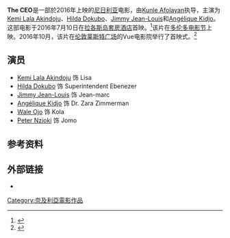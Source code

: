 {{Rough_translation|time=2020-12-27T08:29:37+00:00}}
{{Infobox film
| name                = The CEO
| image               = The_CEO电影海报.jpg
| alt                 = 
| caption             = 电影海报
| director            = [[Kunle_Afolayan|Kunle Afolayan]]
| producer            = 
| screenplay          = [[Tunde_Babalola|Tunde Babalola]]
| starring            = {{unbulleted list|[[Kemi_Lala_Akindoju|Kemi Lala Akindoju]]|[[Hilda_Dokubo|Hilda Dokubo]]|[[Jimmy_Jean-Louis|Jimmy Jean-Louis]]|[[Angélique_Kidjo|Angélique Kidjo]]|[[Wale_Ojo|Wale Ojo]]}}
| music = [[Kulanen_Ikyo|Kulanen Ikyo]]
| cinematography      = Dawid Pietkiewicz 
| editing             = Laja Adebayo 
| studio              = Golden Effects
| distributor         = 
| released            = {{Film date|2016|5|4}} 
| runtime             = 105分钟
| country             = 尼日利亚
| budget              = 
| gross               =
}}
'''The CEO'''是一部於2016年上映的[[尼日利亚|尼日利亚]]电影，由[[Kunle_Afolayan|Kunle Afolayan]]执导，主演为[[Kemi_Lala_Akindoju|Kemi Lala Akindoju]]、[[Hilda_Dokubo|Hilda Dokubo]]、[[Jimmy_Jean-Louis|Jimmy Jean-Louis]]和[[Angélique_Kidjo|Angélique Kidjo]]。这部电影于2016年7月10日在[[拉各斯岛套房酒店|拉各斯岛套房酒店]]首映。<ref>{{Cite web |url=http://thenet.ng/2016/07/kunle-afolayans-ceo-movie-to-premiere-in-lagos-today/ |title=Kunle Afolayan’s ‘CEO’ movie to premiere in Lagos today |last=Adedayo |first=Showemimo |date=July 10, 2016 |website=TheNet.ng |access-date=2020-12-26 |archive-date=2017-07-05 |archive-url=https://web.archive.org/web/20170705194206/http://thenet.ng/2016/07/kunle-afolayans-ceo-movie-to-premiere-in-lagos-today/ }}</ref>该片在[[多伦多电影节|多伦多电影节]]上映。2016年10月，该片在[[伦敦|伦敦]][[莱斯特广场|莱斯特广场]]的Vue电影院举行了首映式。<ref>{{Cite web |url=https://www.360nobs.com/2016/10/ceo-premiere-kunle-afolayan-london/ |title=Kunle Afolayan, Angelique Kidijo, Wale Ojo And More At The CEO Movie London Premiere |last=Soars |first=Tonia |date=October 29, 2016 |website=360nobs.com |access-date=2020-12-26 |archive-date=2020-08-13 |archive-url=https://web.archive.org/web/20200813075639/https://www.360nobs.com/2016/10/ceo-premiere-kunle-afolayan-london/ }}</ref>

== 演员 ==
*[[Kemi_Lala_Akindoju|Kemi Lala Akindoju]] 饰 Lisa
*[[Hilda_Dokubo|Hilda Dokubo]] 饰 Superintendent Ebenezer
*[[Jimmy_Jean-Louis|Jimmy Jean-Louis]] 饰 Jean-marc
*[[Angélique_Kidjo|Angélique Kidjo]] 饰 Dr. Zara Zimmerman
*[[Wale_Ojo|Wale Ojo]] 饰 Kola
*[[Peter_Nzioki|Peter Nzioki]] 饰 Jomo

== 参考资料 ==
{{reflist}}

== 外部链接 ==
* {{IMDb title|tt5036924|The CEO}}

[[Category:奈及利亞電影作品|Category:奈及利亞電影作品]]